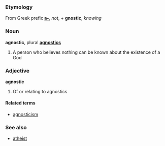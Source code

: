 ===Etymology===
From Greek prefix '''[[a-]]''', ''not'', + '''gnostic''', ''knowing''

===Noun===
'''agnostic''', plural '''[[agnostics]]'''

#A person who believes nothing can be known about the existence of a God

===Adjective===
'''agnostic'''

#Of or relating to agnostics

====Related terms====
*[[agnosticism]]

===See also===
*[[atheist]]
<!-- *[[universism]] is there an -ic equivalent? if not place this on the "agnosticism" page -->